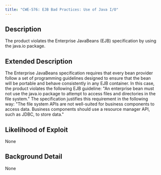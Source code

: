 ```yaml
---
title: "CWE-576: EJB Bad Practices: Use of Java I/O"
---
```


## Description
The product violates the Enterprise JavaBeans (EJB) specification by using the java.io package.

## Extended Description
The Enterprise JavaBeans specification requires that every bean provider follow a set of programming guidelines designed to ensure that the bean will be portable and behave consistently in any EJB container. In this case, the product violates the following EJB guideline: "An enterprise bean must not use the java.io package to attempt to access files and directories in the file system." The specification justifies this requirement in the following way: "The file system APIs are not well-suited for business components to access data. Business components should use a resource manager API, such as JDBC, to store data."

## Likelihood of Exploit
None

## Background Detail
None
        